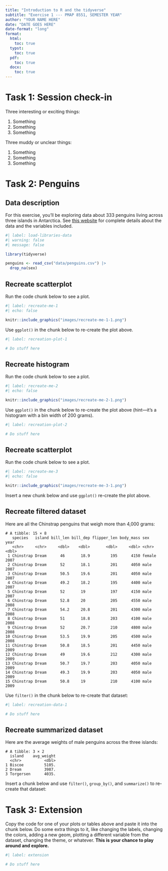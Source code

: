 ```yaml
---
title: "Introduction to R and the tidyverse"
subtitle: "Exercise 1 --- PMAP 8551, SEMESTER YEAR"
author: "YOUR NAME HERE"
date: "DATE GOES HERE"
date-format: "long"
format:
  html:
    toc: true
  typst:
    toc: true
  pdf:
    toc: true
  docx:
    toc: true
---
```



# Task 1: Session check-in

Three interesting or exciting things:

1. Something
2. Something
3. Something

Three muddy or unclear things:

1. Something
2. Something
3. Something


# Task 2: Penguins

## Data description

For this exercise, you'll be exploring data about 333 penguins living across three islands in Antarctica. See [this website](https://allisonhorst.github.io/palmerpenguins/) for complete details about the data and the variables included.

```r
#| label: load-libraries-data
#| warning: false
#| message: false

library(tidyverse)

penguins <- read_csv("data/penguins.csv") |> 
  drop_na(sex)
```

## Recreate scatterplot

Run the code chunk below to see a plot.

```r
#| label: recreate-me-1
#| echo: false

knitr::include_graphics("images/recreate-me-1-1.png")
```

Use `ggplot()` in the chunk below to re-create the plot above.

```r
#| label: recreation-plot-1

# Do stuff here
```


## Recreate histogram

Run the code chunk below to see a plot.

```r
#| label: recreate-me-2
#| echo: false

knitr::include_graphics("images/recreate-me-2-1.png")
```

Use `ggplot()` in the chunk below to re-create the plot above (hint---it's a histogram with a bin width of 200 grams).

```r
#| label: recreation-plot-2

# Do stuff here
```


## Recreate scatterplot

Run the code chunk below to see a plot.

```r
#| label: recreate-me-3
#| echo: false

knitr::include_graphics("images/recreate-me-3-1.png")
```

Insert a new chunk below and use `ggplot()` re-create the plot above.



## Recreate filtered dataset

Here are all the Chinstrap penguins that weigh more than 4,000 grams:

```
# A tibble: 15 × 8
   species   island bill_len bill_dep flipper_len body_mass sex     year
   <chr>     <chr>     <dbl>    <dbl>       <dbl>     <dbl> <chr>  <dbl>
 1 Chinstrap Dream      46       18.9         195      4150 female  2007
 2 Chinstrap Dream      52       18.1         201      4050 male    2007
 3 Chinstrap Dream      50.5     19.6         201      4050 male    2007
 4 Chinstrap Dream      49.2     18.2         195      4400 male    2007
 5 Chinstrap Dream      52       19           197      4150 male    2007
 6 Chinstrap Dream      52.8     20           205      4550 male    2008
 7 Chinstrap Dream      54.2     20.8         201      4300 male    2008
 8 Chinstrap Dream      51       18.8         203      4100 male    2008
 9 Chinstrap Dream      52       20.7         210      4800 male    2008
10 Chinstrap Dream      53.5     19.9         205      4500 male    2008
11 Chinstrap Dream      50.8     18.5         201      4450 male    2009
12 Chinstrap Dream      49       19.6         212      4300 male    2009
13 Chinstrap Dream      50.7     19.7         203      4050 male    2009
14 Chinstrap Dream      49.3     19.9         203      4050 male    2009
15 Chinstrap Dream      50.8     19           210      4100 male    2009
```

Use `filter()` in the chunk below to re-create that dataset:

```r
#| label: recreation-data-1

# Do stuff here
```


## Recreate summarized dataset

Here are the average weights of male penguins across the three islands:

```
# A tibble: 3 × 2
  island    avg_weight
  <chr>          <dbl>
1 Biscoe         5105.
2 Dream          3987.
3 Torgersen      4035.
```

Insert a chunk below and use `filter()`, `group_by()`, and `summarize()` to re-create that dataset:


# Task 3: Extension

Copy the code for one of your plots or tables above and paste it into the chunk below. Do some extra things to it, like changing the labels, changing the colors, adding a new geom, plotting a different variable from the dataset, changing the theme, or whatever. **This is your chance to play around and explore.**

```r
#| label: extension

# Do stuff here
```
